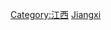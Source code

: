 {{Catnav|頁面分類|各種主題的頁面分類|依中国各省来作的分类|中国各地历史}}
{{Catnav|頁面分類|历史|各國歷史|中国历史|中国各地历史}}
{{catmore}}


[[Category:江西|Category:江西]]
[[Category:中国各省历史|Jiangxi]]